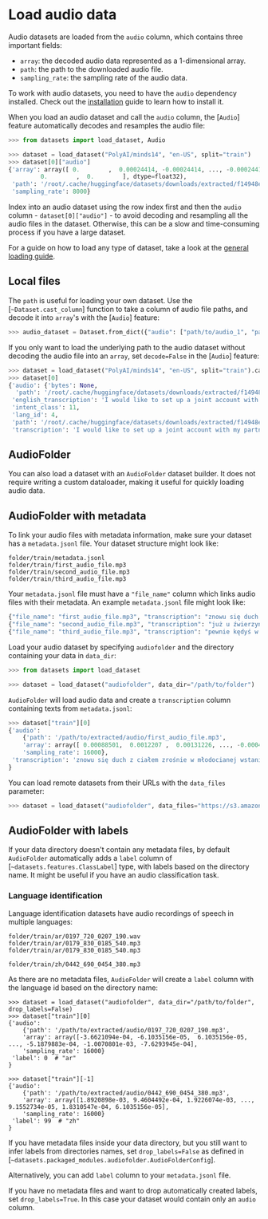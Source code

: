 # Load audio data

Audio datasets are loaded from the `audio` column, which contains three important fields:

* `array`: the decoded audio data represented as a 1-dimensional array.
* `path`: the path to the downloaded audio file.
* `sampling_rate`: the sampling rate of the audio data.

<Tip>

To work with audio datasets, you need to have the `audio` dependency installed. Check out the [installation](./installation#audio) guide to learn how to install it.

</Tip>

When you load an audio dataset and call the `audio` column, the [`Audio`] feature automatically decodes and resamples the audio file:

```py
>>> from datasets import load_dataset, Audio

>>> dataset = load_dataset("PolyAI/minds14", "en-US", split="train")
>>> dataset[0]["audio"]
{'array': array([ 0.        ,  0.00024414, -0.00024414, ..., -0.00024414,
         0.        ,  0.        ], dtype=float32),
 'path': '/root/.cache/huggingface/datasets/downloads/extracted/f14948e0e84be638dd7943ac36518a4cf3324e8b7aa331c5ab11541518e9368c/en-US~JOINT_ACCOUNT/602ba55abb1e6d0fbce92065.wav',
 'sampling_rate': 8000}
```

<Tip warning={true}>

Index into an audio dataset using the row index first and then the `audio` column - `dataset[0]["audio"]` - to avoid decoding and resampling all the audio files in the dataset. Otherwise, this can be a slow and time-consuming process if you have a large dataset.

</Tip>

For a guide on how to load any type of dataset, take a look at the <a class="underline decoration-sky-400 decoration-2 font-semibold" href="./loading">general loading guide</a>.

## Local files

The `path` is useful for loading your own dataset. Use the [`~Dataset.cast_column`] function to take a column of audio file paths, and decode it into `array`'s with the [`Audio`] feature:

```py
>>> audio_dataset = Dataset.from_dict({"audio": ["path/to/audio_1", "path/to/audio_2", ..., "path/to/audio_n"]}).cast_column("audio", Audio())
```

If you only want to load the underlying path to the audio dataset without decoding the audio file into an `array`, set `decode=False` in the [`Audio`] feature:

```py
>>> dataset = load_dataset("PolyAI/minds14", "en-US", split="train").cast_column("audio", Audio(decode=False))
>>> dataset[0]
{'audio': {'bytes': None,
  'path': '/root/.cache/huggingface/datasets/downloads/extracted/f14948e0e84be638dd7943ac36518a4cf3324e8b7aa331c5ab11541518e9368c/en-US~JOINT_ACCOUNT/602ba55abb1e6d0fbce92065.wav'},
 'english_transcription': 'I would like to set up a joint account with my partner',
 'intent_class': 11,
 'lang_id': 4,
 'path': '/root/.cache/huggingface/datasets/downloads/extracted/f14948e0e84be638dd7943ac36518a4cf3324e8b7aa331c5ab11541518e9368c/en-US~JOINT_ACCOUNT/602ba55abb1e6d0fbce92065.wav',
 'transcription': 'I would like to set up a joint account with my partner'}
```

## AudioFolder

You can also load a dataset with an `AudioFolder` dataset builder. It does not require writing a custom dataloader, making it useful for quickly loading audio data.

## AudioFolder with metadata

To link your audio files with metadata information, make sure your dataset has a `metadata.jsonl` file. Your dataset structure might look like:

```
folder/train/metadata.jsonl
folder/train/first_audio_file.mp3
folder/train/second_audio_file.mp3
folder/train/third_audio_file.mp3
```

Your `metadata.jsonl` file must have a `"file_name"` column which links audio files with their metadata. An example `metadata.jsonl` file might look like:

```python
{"file_name": "first_audio_file.mp3", "transcription": "znowu się duch z ciałem zrośnie w młodocianej wstaniesz wiosnie i możesz skutkiem tych leków umierać wstawać wiek wieków dalej tam były przestrogi jak siekać głowę jak nogi"}
{"file_name": "second_audio_file.mp3", "transcription": "już u źwierzyńca podwojów król zasiada przy nim książęta i panowie rada a gdzie wzniosły krążył ganek rycerze obok kochanek król skinął palcem zaczęto igrzysko"}
{"file_name": "third_audio_file.mp3", "transcription": "pewnie kędyś w obłędzie ubite minęły szlaki zaczekajmy dzień jaki poślemy szukać wszędzie dziś jutro pewnie będzie posłali wszędzie sługi czekali dzień i drugi gdy nic nie doczekali z płaczem chcą jechać dali"}
```

Load your audio dataset by specifying `audiofolder` and the directory containing your data in `data_dir`:

```py
>>> from datasets import load_dataset

>>> dataset = load_dataset("audiofolder", data_dir="/path/to/folder")
```

`AudioFolder` will load audio data and create a `transcription` column containing texts from `metadata.jsonl`:

```py
>>> dataset["train"][0]
{'audio':
    {'path': '/path/to/extracted/audio/first_audio_file.mp3',
    'array': array([ 0.00088501,  0.0012207 ,  0.00131226, ..., -0.00045776, -0.00054932, -0.00054932], dtype=float32),
    'sampling_rate': 16000},
 'transcription': 'znowu się duch z ciałem zrośnie w młodocianej wstaniesz wiosnie i możesz skutkiem tych leków umierać wstawać wiek wieków dalej tam były przestrogi jak siekać głowę jak nogi'
}
```

You can load remote datasets from their URLs with the `data_files` parameter:

```py
>>> dataset = load_dataset("audiofolder", data_files="https://s3.amazonaws.com/datasets.huggingface.co/SpeechCommands/v0.01/v0.01_test.tar.gz")
```

## AudioFolder with labels

If your data directory doesn't contain any metadata files, by default `AudioFolder` automatically adds a `label` column of [`~datasets.features.ClassLabel`] type, with labels based on the directory name.
It might be useful if you have an audio classification task.

### Language identification

Language identification datasets have audio recordings of speech in multiple languages:

```
folder/train/ar/0197_720_0207_190.wav
folder/train/ar/0179_830_0185_540.mp3
folder/train/ar/0179_830_0185_540.mp3

folder/train/zh/0442_690_0454_380.mp3
```

As there are no metadata files, `AudioFolder` will create a `label` column with the language id based on the directory name:

```
>>> dataset = load_dataset("audiofolder", data_dir="/path/to/folder", drop_labels=False)
>>> dataset["train"][0]
{'audio':
    {'path': '/path/to/extracted/audio/0197_720_0207_190.mp3',
    'array': array([-3.6621094e-04, -6.1035156e-05,  6.1035156e-05, ..., -5.1879883e-04, -1.0070801e-03, -7.6293945e-04],
    'sampling_rate': 16000}
 'label': 0  # "ar"
}

>>> dataset["train"][-1]
{'audio':
    {'path': '/path/to/extracted/audio/0442_690_0454_380.mp3',
    'array': array([1.8920898e-03, 9.4604492e-04, 1.9226074e-03, ..., 9.1552734e-05, 1.8310547e-04, 6.1035156e-05],
    'sampling_rate': 16000}
 'label': 99  # "zh"
}
```

If you have metadata files inside your data directory, but you still want to infer labels from directories names, set `drop_labels=False` as defined in [`~datasets.packaged_modules.audiofolder.AudioFolderConfig`].

<Tip>

Alternatively, you can add `label` column to your `metadata.jsonl` file.

</Tip>

If you have no metadata files and want to drop automatically created labels, set `drop_labels=True`. In this case your dataset would contain only an `audio` column.
